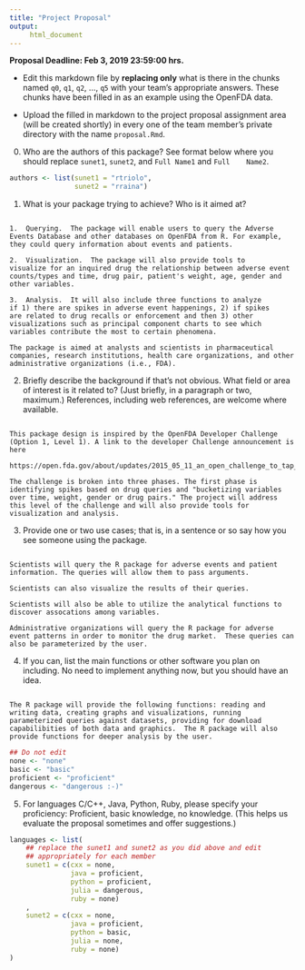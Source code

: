 ```yaml
---
title: "Project Proposal"
output:
     html_document
---
```


__Proposal Deadline: Feb 3, 2019 23:59:00 hrs.__

- Edit this markdown file by __replacing only__ what is there in the
chunks named `q0`, `q1`, `q2`, ..., `q5` with your team's appropriate
answers. These chunks have been filled in as an example using the
OpenFDA data.

- Upload the filled in markdown to the project proposal assignment
area (will be created shortly) in every one of the team member's
private directory with the name `proposal.Rmd`.

0. Who are the authors of this package? See format below where you
   should replace `sunet1`, `sunet2`, and `Full Name1` and `Full
   Name2`.

```r
authors <- list(sunet1 = "rtriolo",
                sunet2 = "rraina")
```

1. What is your package trying to achieve?  Who is it aimed at?

```q1

1.  Querying.  The package will enable users to query the Adverse
Events Database and other databases on OpenFDA from R. For example,
they could query information about events and patients.

2.  Visualization.  The package will also provide tools to
visualize for an inquired drug the relationship between adverse event
counts/types and time, drug pair, patient's weight, age, gender and
other variables.

3.  Analysis.  It will also include three functions to analyze
if 1) there are spikes in adverse event happenings, 2) if spikes
are related to drug recalls or enforcement and then 3) other
visualizations such as principal component charts to see which
variables contribute the most to certain phenomena.

The package is aimed at analysts and scientists in pharmaceutical
companies, research institutions, health care organizations, and other
administrative organizations (i.e., FDA).

```

2. Briefly describe the background if that's not obvious.  What field
   or area of interest is it related to?  (Just briefly, in a paragraph
   or two, maximum.) References, including web references, are welcome
   where available.

```q2

This package design is inspired by the OpenFDA Developer Challenge
(Option 1, Level 1). A link to the developer Challenge announcement is
here

https://open.fda.gov/about/updates/2015_05_11_an_open_challenge_to_tap_public_data/

The challenge is broken into three phases. The first phase is
identifying spikes based on drug queries and "bucketizing variables
over time, weight, gender or drug pairs." The project will address
this level of the challenge and will also provide tools for
visualization and analysis.

```

3. Provide one or two use cases; that is, in a sentence or so say how
   you see someone using the package.

```q3

Scientists will query the R package for adverse events and patient
information. The queries will allow them to pass arguments.

Scientists can also visualize the results of their queries.

Scientists will also be able to utilize the analytical functions to
discover assocations among variables.

Administrative organizations will query the R package for adverse
event patterns in order to monitor the drug market.  These queries can
also be parameterized by the user.

```

4. If you can, list the main functions or other software you plan on
   including.  No need to implement anything now, but you should have
   an idea.

```q4

The R package will provide the following functions: reading and
writing data, creating graphs and visualizations, running
parameterized queries against datasets, providing for download
capabilibities of both data and graphics.  The R package will also
provide functions for deeper analysis by the user.

```

```r
## Do not edit
none <- "none"
basic <- "basic"
proficient <- "proficient"
dangerous <- "dangerous :-)"
```

5. For languages C/C++, Java, Python, Ruby, please specify your
   proficiency: Proficient, basic knowledge, no knowledge.  (This
   helps us evaluate the proposal sometimes and offer suggestions.)

```r
languages <- list(
    ## replace the sunet1 and sunet2 as you did above and edit
    ## appropriately for each member
    sunet1 = c(cxx = none,
               java = proficient,
               python = proficient,
               julia = dangerous, 
               ruby = none)
    ,
    sunet2 = c(cxx = none,
               java = proficient,
               python = basic,
               julia = none,                
               ruby = none)
)
```








